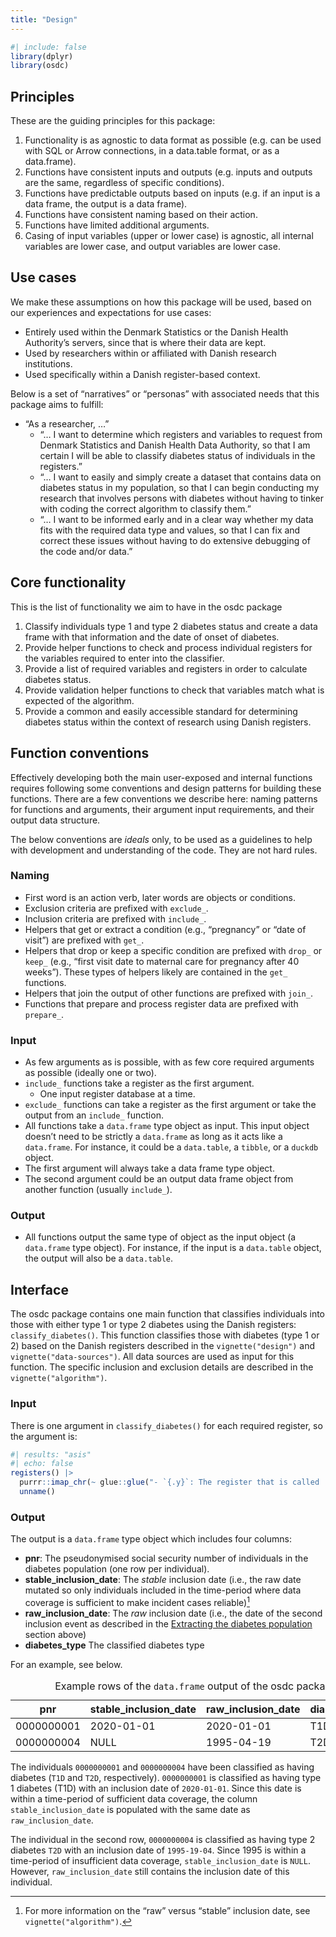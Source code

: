 ```yaml
---
title: "Design"
---
```


```r
#| include: false
library(dplyr)
library(osdc)
```

## Principles

These are the guiding principles for this package:

1.  Functionality is as agnostic to data format as possible (e.g. can be
    used with SQL or Arrow connections, in a data.table format, or as a
    data.frame).
2.  Functions have consistent inputs and outputs (e.g. inputs and
    outputs are the same, regardless of specific conditions).
3.  Functions have predictable outputs based on inputs (e.g. if an input
    is a data frame, the output is a data frame).
4.  Functions have consistent naming based on their action.
5.  Functions have limited additional arguments.
6.  Casing of input variables (upper or lower case) is agnostic, all
    internal variables are lower case, and output variables are lower
    case.

## Use cases

We make these assumptions on how this package will be used, based on our
experiences and expectations for use cases:

-   Entirely used within the Denmark Statistics or the Danish Health
    Authority's servers, since that is where their data are kept.
-   Used by researchers within or affiliated with Danish research
    institutions.
-   Used specifically within a Danish register-based context.

Below is a set of "narratives" or "personas" with associated needs that
this package aims to fulfill:

-   "As a researcher, ..."
    -   "... I want to determine which registers and variables to
        request from Denmark Statistics and Danish Health Data
        Authority, so that I am certain I will be able to classify
        diabetes status of individuals in the registers."
    -   "... I want to easily and simply create a dataset that contains
        data on diabetes status in my population, so that I can begin
        conducting my research that involves persons with diabetes
        without having to tinker with coding the correct algorithm to
        classify them."
    -   "... I want to be informed early and in a clear way whether my
        data fits with the required data type and values, so that I can
        fix and correct these issues without having to do extensive
        debugging of the code and/or data."

## Core functionality

This is the list of functionality we aim to have in the osdc package

1.  Classify individuals type 1 and type 2 diabetes status and create a
    data frame with that information and the date of onset of diabetes.
2.  Provide helper functions to check and process individual registers
    for the variables required to enter into the classifier.
3.  Provide a list of required variables and registers in order to
    calculate diabetes status.
4.  Provide validation helper functions to check that variables match
    what is expected of the algorithm.
5.  Provide a common and easily accessible standard for determining
    diabetes status within the context of research using Danish
    registers.

## Function conventions

Effectively developing both the main user-exposed and internal functions
requires following some conventions and design patterns for building
these functions. There are a few conventions we describe here: naming
patterns for functions and arguments, their argument input requirements,
and their output data structure.

The below conventions are *ideals* only, to be used as a guidelines to
help with development and understanding of the code. They are not hard
rules.

### Naming

-   First word is an action verb, later words are objects or conditions.
-   Exclusion criteria are prefixed with `exclude_`.
-   Inclusion criteria are prefixed with `include_`.
-   Helpers that get or extract a condition (e.g., "pregnancy" or "date
    of visit") are prefixed with `get_`.
-   Helpers that drop or keep a specific condition are prefixed with
    `drop_` or `keep_` (e.g., "first visit date to maternal care for
    pregnancy after 40 weeks"). These types of helpers likely are
    contained in the `get_` functions.
-   Helpers that join the output of other functions are prefixed with
    `join_`.
-   Functions that prepare and process register data are prefixed with
    `prepare_`.

### Input

-   As few arguments as is possible, with as few core required arguments
    as possible (ideally one or two).
-   `include_` functions take a register as the first argument.
    -   One input register database at a time.
-   `exclude_` functions can take a register as the first argument or
    take the output from an `include_` function.
-   All functions take a `data.frame` type object as input. This input
    object doesn't need to be strictly a `data.frame` as long as it acts
    like a `data.frame`. For instance, it could be a `data.table`, a
    `tibble`, or a `duckdb` object.
-   The first argument will always take a data frame type object.
-   The second argument could be an output data frame object from
    another function (usually `include_`).

### Output

-   All functions output the same type of object as the input object (a
    `data.frame` type object). For instance, if the input is a
    `data.table` object, the output will also be a `data.table`.

## Interface

The osdc package contains one main function that classifies individuals
into those with either type 1 or type 2 diabetes using the Danish
registers: `classify_diabetes()`. This function classifies those with
diabetes (type 1 or 2) based on the Danish registers described in the
`vignette("design")` and `vignette("data-sources")`. All data sources
are used as input for this function. The specific inclusion and
exclusion details are described in the `vignette("algorithm")`.

### Input

There is one argument in `classify_diabetes()` for each required
register, so the argument is:

```r
#| results: "asis"
#| echo: false
registers() |>
  purrr::imap_chr(~ glue::glue("- `{.y}`: The register that is called '{.x$name}' in Danish.")) |>
  unname()
```

### Output

The output is a `data.frame` type object which includes four columns:

-   **pnr**: The pseudonymised social security number of individuals in
    the diabetes population (one row per individual).
-   **stable_inclusion_date**: The *stable* inclusion date (i.e., the
    raw date mutated so only individuals included in the time-period
    where data coverage is sufficient to make incident cases
    reliable)[^1]
    <!-- TODO: Specify this time-period: e.g., later than 1997 -->
-   **raw_inclusion_date**: The *raw* inclusion date (i.e., the date of
    the second inclusion event as described in the [Extracting the
    diabetes population](#extracting-diabetes-population) section above)
-   **diabetes_type** The classified diabetes type

[^1]: For more information on the "raw" versus "stable" inclusion date,
    see `vignette("algorithm")`.

For an example, see below.

| pnr        | stable_inclusion_date | raw_inclusion_date | diabetes_type |
|------------|-----------------------|--------------------|---------------|
| 0000000001 | 2020-01-01            | 2020-01-01         | T1D           |
| 0000000004 | NULL                  | 1995-04-19         | T2D           |

: Example rows of the `data.frame` output of the osdc package.

The individuals `0000000001` and `0000000004` have been classified as
having diabetes (`T1D` and `T2D`, respectively). `0000000001` is
classified as having type 1 diabetes (T1D) with an inclusion date of
`2020-01-01`. Since this date is within a time-period of sufficient data
coverage, the column `stable_inclusion_date` is populated with the same
date as `raw_inclusion_date`.

The individual in the second row, `0000000004` is classified as having
type 2 diabetes `T2D` with an inclusion date of `1995-19-04`. Since 1995
is within a time-period of insufficient data coverage,
`stable_inclusion_date` is `NULL`. However, `raw_inclusion_date` still
contains the inclusion date of this individual.

<!-- TODO: Specify the "stable" time-period: e.g., later than 1997 -->
